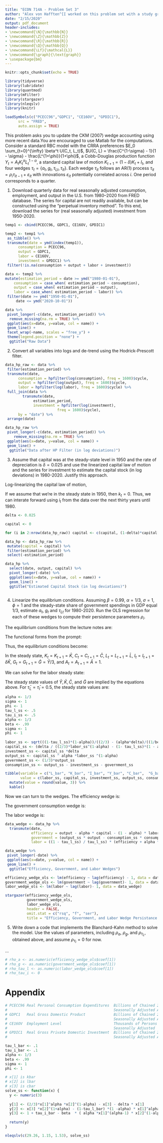 ```yaml
---
title: "ECON 714A - Problem Set 3"
author: "Alex von Hafften^[I worked on this problem set with a study group of Michael Nattinger, Andrew Smith, and Ryan Mather. I also discussed problems with Sarah Bass, Emily Case, Danny Edgel, and Katherine Kwok.]"
date: "2/15/2020"
output: pdf_document
header-includes:
- \newcommand{\N}{\mathbb{N}}
- \newcommand{\Z}{\mathbb{Z}}
- \newcommand{\R}{\mathbb{R}}
- \newcommand{\Q}{\mathbb{Q}}
- \newcommand{\Lf}{\mathcal{L}}
- \newcommand{\graph}{\text{graph}}
- \usepackage{bm}
---
```


```r
knitr::opts_chunk$set(echo = TRUE)

library(tidyverse)
library(lubridate)
library(quantmod)
library(mFilter)
library(stargazer)
library(nleqslv)
library(knitr)

loadSymbols(c("PCECC96","GDPC1", "CE16OV", "GPDIC1"), 
      src = "FRED",
      auto.assign = TRUE)
```

This problem asks you to update the CKM (2007) wedge accounting using more recent data.You are encouraged to use Matlab for the computations. Consider a standard RBC model with the CRRA preferences $E_0 \sum_{t=0}^{\infty} \beta^t U(C_t, L_t)$, $U(C, L) = \frac{C^{1-\sigma} - 1}{1 - \sigma} - \frac{L^{1+\phi}}{1+\phi}$, a Cobb-Douglas production function $Y_t=A_tK^\alpha_tL^{1-\alpha}_t$, a standard capital law of motion $K_{t+1}= (1-\delta)K_t+I_t$, and four wedges $\tau_t=\{a_t,g_t, \tau_{Lt},\tau_{It}\}$. Each wedge $\tau_{it}$ follows an AR(1) process $\tau_{it}=\rho_i \tau_{it-1}+ \varepsilon_{it}$ with innovations $\varepsilon_{it}$ potentially correlated across $i$. One period corresponds to a quarter.

1. Download quarterly data for real seasonally adjusted consumption, employment, and output in the U.S. from 1980–2020 from FRED database. The series for capital are not readily available, but can be constructed using the “perpetual inventory method”. To this end, download the series for (real seasonally adjusted) investment from 1950-2020.

```r

temp1 <- cbind(PCECC96, GDPC1, CE16OV, GPDIC1) 

temp2 <- temp1 %>%
 as_tibble() %>%
 transmute(date = ymd(index(temp1)),
      consumption = PCECC96,
      output = GDPC1,
      labor = CE16OV,
      investment = GPDIC1) %>%
 filter(!is.na(consumption + output + labor + investment))

data <- temp2 %>% 
mutate(estimation_period = date >= ymd("1980-01-01"),
    consumption = case_when( estimation_period ~ consumption),
    output = case_when( estimation_period ~ output),
    labor = case_when( estimation_period ~ labor)) %>%
 filter(date >= ymd("1950-01-01"),
     date <= ymd("2020-10-01"))

data %>%
 pivot_longer(-c(date, estimation_period)) %>%
  remove_missing(na.rm = TRUE) %>%
 ggplot(aes(x=date, y=value, col = name)) +
 geom_line() +
 facet_wrap(~name, scales = "free_y") +
 theme(legend.position = "none") +
  ggtitle("Raw Data")

```

\pagebreak

2. Convert all variables into logs and de-trend using the Hodrick-Prescott filter.

```r

data_hp_raw <- data %>%
 filter(estimation_period) %>%
 transmute(date,
      consumption = hpfilter(log(consumption), freq = 1600)$cycle,
      output = hpfilter(log(output), freq = 1600)$cycle,
      labor = hpfilter(log(labor), freq = 1600)$cycle) %>%
 full_join(data %>%
        transmute(date,
             estimation_period,
             investment = hpfilter(log(investment), 
                        freq = 1600)$cycle),
      by = "date") %>%
 arrange(date)

data_hp_raw %>%
 pivot_longer(-c(date, estimation_period)) %>%
    remove_missing(na.rm = TRUE) %>%
 ggplot(aes(x=date, y=value, col = name)) +
 geom_line() +
  ggtitle("Data after HP Filter (in log deviations)")
```

3. Assume that capital was at the steady-state level in 1950 and the rate of depreciation is $\delta= 0.025$ and use the linearized capital law of motion and the series for investment to estimate the capital stock (in log deviations) in 1980-2020. Justify this approach.

Log-linearizing the capital law of motion,

\begin{align*}
K_{t+1} &= (1-\delta)K_t+I_t \\
\implies (1+k_{t+1})\bar{K} &= (1-\delta)(1+k_t)\bar{K} + \bar{I} (1 + i_t) \\
\implies \bar{K}+k_{t+1}\bar{K} &= (1-\delta)\bar{K}+(1-\delta)\bar{K}k_t + \bar{I} + \bar{I} i_t \\
\implies k_{t+1} &= (1-\delta)k_t + \frac{\bar{I}}{\bar{K}} i_t \\
\implies k_{t+1} &= (1-\delta)k_t + \delta i_t
\end{align*}

If we assume that we're in the steady state in 1950, then $k_t = 0$. Thus, we can interate forward using $i_t$ from the data over the next thirty years until 1980.

```r

delta <- 0.025

capital <- 0

for (i in 2:nrow(data_hp_raw)) capital <- c(capital, (1-delta)*capital[i-1] + delta * data_hp_raw$investment[i-1])

data_hp <- data_hp_raw %>%
 mutate(capital = capital) %>%
 filter(estimation_period) %>%
 select(-estimation_period)

data_hp %>%
  select(date, output, capital) %>%
  pivot_longer(-date) %>%
  ggplot(aes(x=date, y=value, col = name)) +
  geom_line() +
  ggtitle("Estimated Capital Stock (in log deviations)")
 
```

4. Linearize the equilibrium conditions. Assuming $\beta = 0.99$, $\alpha= 1/3$, $\sigma= 1$, $\phi= 1$ and the steady-state share of government spendings in GDP equal 1/3, estimate $a_t$, $g_t$ and $\tau_{Lt}$ for 1980-2020.  Run the OLS regression for each of these wedges to compute their persistence parameters $\rho_i$.

The equilibrium conditions from the lecture notes are:

\begin{align*}
Y_t &= A_tK_t^\alpha L_t^{1-\alpha} \\
A_t F(K_t, L_t) &= C_t + I_t + G_t \\
-\frac{U_{L_t}}{U_{C_t}} &= (1-\tau_{L_t})A_t F_{L_t} \\
U_{C_t} (1 + \tau_{I_t}) &= \beta E_t U_{C_{t+1}} (A_{t+1} F_{K_{t+1}} + (1-\delta)(1+\tau_{I_{t+1}}))
\end{align*}

The functional forms from the prompt:

\begin{align*}
U(C_t, L_t) &= \ln(C_t) - \frac{L_t^2}{2} \\
\implies U_{C_t} &= \frac{1}{C_t} \\
\implies U_{L_t} &= - L_t \\
F(K_t, L_t) &= K_t^\alpha L_t^{1-\alpha} \\
\implies F_{L_t} &= (1 -\alpha)K_t^\alpha L_t^{-\alpha} \\
\implies F_{K_t} &= \alpha K_t^{\alpha-1} L_t^{1-\alpha} 
\end{align*}

Thus, the equilibrium conditions become:

\begin{align*}
A_tK_t^\alpha L_t^{1-\alpha} &= C_t + I_t + G_t \\
C_tL_t &= (1-\tau_{L_t})A_t (1 -\alpha)K_t^\alpha L_t^{-\alpha} \\
\frac{1}{C_t} (1 + \tau_{I_t}) &= \beta E_t \frac{1}{C_{t+1}} (A_{t+1} \alpha K_t^{\alpha-1} L_t^{1-\alpha} + (1-\delta)(1+\tau_{I_{t+1}}))
\end{align*}

In the steady state, $K_t = K_{t+1} = \bar{K}$, $C_t = C_{t+1} = \bar{C}$, $L_t = L_{t+1} = \bar{L}$, $I_t = I_{t+1} = \delta \bar{K}$, $G_t = G_{t+1} = \bar{G} = \bar{Y}/3$, and $A_t = A_{t+1} = \bar{A} = 1$.

\begin{align*}
(2/3)\bar{K}^\alpha \bar{L}^{1-\alpha} &= \bar{C} + \delta \bar{K} \\
\bar{C}  &= (1-\bar{\tau_L}) (1 -\alpha)\bar{K}^\alpha\bar{L}^{-1-\alpha} \\
1 + \bar{\tau_I} &= \beta  ( \alpha \bar{K}^{\alpha-1} \bar{L}^{1-\alpha} + (1-\delta)(1+\bar{\tau_I}))
\end{align*}

We can solve for the labor steady state:

\begin{align*}
(2/3)\bar{K}^\alpha \bar{L}^{1-\alpha} - \delta \bar{K} 
&= (1-\bar{\tau_L}) (1 -\alpha)\bar{K}^\alpha \bar{L}^{-1-\alpha} \\
\implies 
\delta &= (2/3)\bar{K}^{\alpha-1} \bar{L}^{1-\alpha} - (1-\bar{\tau_L}) (1 -\alpha)\bar{K}^{\alpha-1} \bar{L}^{-1-\alpha} \\
\implies 
\bar{K} 
&= (\frac{\delta}{(2/3)\bar{L}^{1-\alpha} - (1-\bar{\tau_L})(1-\alpha)\bar{L}^{-1-\alpha}})^{1/(\alpha-1)} \\
\implies
1 + \bar{\tau_I} 
&= \beta  ( \alpha \frac{\delta}{(2/3)L^{1-\alpha} - (1-\bar{\tau_L})(1-\alpha)\bar{L}^{-1-\alpha}} \bar{L}^{1-\alpha} + (1-\delta)(1+\bar{\tau_I}))\\
\implies 
(1/\beta - 1 + \delta)(1+\bar{\tau_I})
&= \frac{\alpha\delta}{(2/3) - (1-\bar{\tau_L})(1-\alpha)\bar{L}^{-2}} \\
\implies
\bar{L}
&= \sqrt{\frac{(1-\bar{\tau_L})(1-\alpha)}{(2/3) - \frac{\alpha\delta}{ (1/\beta - 1 + \delta)(1+\bar{\tau_I})}}} \\
\end{align*}

The steady state values of $\bar{Y}, \bar{K}, \bar{C}$, and $\bar{G}$ are implied by the equations above.  For $\bar{\tau}_L = \bar{\tau}_I = 0.5$, the steady state values are:

```r
alpha <- 1/3
sigma <- 1
phi <- 1
tau_l_ss <- .5
tau_i_ss <- .5
alpha <- 1/3
beta <- .99
sigma <- 1
phi <- 1
  
labor_ss <- sqrt(((1-tau_l_ss)*(1-alpha))/((2/3) - (alpha*delta)/((1/beta - 1 + delta)*(1+tau_i_ss))))
capital_ss <- (delta / ((2/3)*labor_ss^(1-alpha) - (1- tau_l_ss)*(1 - alpha) * labor_ss^(-1-alpha)))^(1/(alpha - 1))
investment_ss <- capital_ss *delta
output_ss <- capital_ss ^ alpha *labor_ss ^(1-alpha)
government_ss <- (1/3)*output_ss
consumption_ss <- output_ss - investment_ss - government_ss

tibble(variable = c("L_bar", "K_bar", "I_bar", "Y_bar", "C_bar",  "G_bar"),
       value = c(labor_ss, capital_ss, investment_ss, output_ss, consumption_ss, government_ss)) %>%
  mutate(value = round(value, 3)) %>%
  kable()

```

\pagebreak

Now we can turn to the wedges.  The efficiency wedge is:

\begin{align*}
Y_t &= A_tK_t^\alpha L_t^{1-\alpha} \\
\implies 
y_t &= a_t + \alpha k_t + (1-\alpha)l_t \\
\implies 
a_t &= y_t - \alpha k_t - (1-\alpha)l_t
\end{align*}

The government consumption wedge is:

\begin{align*}
Y_t &= C_t + I_t + G_t \\
\implies
\bar{Y}(1+y_t) &= \bar{C}(1+c_t) + \bar{I}(1+i_t) + \bar{G}(1+g_t) \\
\implies
\bar{Y}y_t &= \bar{C}c_t + \bar{I}i_t + \bar{G}g_t \\
\implies
g_t 
&= \frac{\bar{Y}y_t - \bar{C}c_t - \bar{I}i_t}{\bar{G}} \\
&= \frac{\bar{Y}}{\bar{G}}y_t - \frac{\bar{C}}{\bar{G}}c_t - \frac{\bar{I}}{\bar{G}}i_t
\end{align*}

The labor wedge is: 

\begin{align*}
C_tL_t^{1+\alpha} 
&= (1-\tau_{L_t})A_t (1 -\alpha)K_t^\alpha \\
\implies 
c_t+ (1+\alpha) l_t 
&= \hat{\tau_{L_t}}\frac{- \bar{\tau}_L}{1 - \bar{\tau}_L}+ a_t  + \alpha k_t \\
\implies 
\hat{\tau_{L_t}} 
&= \frac{1 - \bar{\tau}_L}{ \bar{\tau}_L} a_t  + \alpha \frac{1 - \bar{\tau}_L}{ \bar{\tau}_L} k_t - \frac{1 - \bar{\tau}_L}{ \bar{\tau}_L} c_t -  (1+\alpha) \frac{1 - \bar{\tau}_L}{ \bar{\tau}_L} l_t
\end{align*}

```r
data_wedge <- data_hp %>%
  transmute(date, 
            efficiency = output - alpha * capital - (1 - alpha) * labor,
            government = (output_ss * output - consumption_ss * consumption - investment_ss * investment) / government_ss,
            labor = ((1 - tau_l_ss) / tau_l_ss) * (efficiency + alpha * capital - consumption - (1 + alpha) * labor))

data_wedge %>%
 pivot_longer(-date) %>%
 ggplot(aes(x=date, y=value, col = name)) +
 geom_line() +
  ggtitle("Efficiency, Government, and Labor Wedges")

efficiency_wedge_ols <- lm(efficiency ~ lag(efficiency) - 1, data = data_wedge)
government_wedge_ols <- lm(government ~ lag(government)- 1, data = data_wedge)
labor_wedge_ols <- lm(labor ~ lag(labor)- 1, data = data_wedge)

stargazer(efficiency_wedge_ols,
          government_wedge_ols,
          labor_wedge_ols,
          header = FALSE,
          omit.stat = c("rsq", "f", "ser"),
          title = "Efficiency, Government, and Labor Wedge Persistance (OLS)")
```

\pagebreak

5. Write down a code that implements the Blanchard-Kahn method to solve the model. Use the values of parameters, including $\rho_a$, $\rho_g$, and $\rho_{\tau_L}$, obtained above, and assume $\rho_{\tau_I} = 0$ for now.

...

```r

# rho_a <- as.numeric(efficiency_wedge_ols$coef[1])
# rho_g <- as.numeric(government_wedge_ols$coef[1])
# rho_tau_l <- as.numeric(labor_wedge_ols$coef[1])
# rho_tau_i <- 0

```

\pagebreak

# Appendix

```r
# PCECC96 Real Personal Consumption Expenditures  Billions of Chained 2012 Dollars, 
#                                                 Seasonally Adjusted Annual Rate
# GDPC1   Real Gross Domestic Product             Billions of Chained 2012 Dollars
#                                                 Seasonally Adjusted Annual Rate
# CE16OV  Employment Level                        Thousands of Persons
#                                                 Seasonally Adjusted
# GPDIC1  Real Gross Private Domestic Investment  Billions of Chained 2012 Dollars
#                                                 Seasonally Adjusted Annual Rate
```


```r
tau_l_bar <- .1
tau_i_bar <- .1
alpha <- 1/3
beta <- .99
sigma <- 1
phi <- 1

# x[1] is kbar
# x[2] is lbar
# x[3] is cbar
solve_ss <- function(x) {
  y <- numeric(3)
  
  y[1] <- (2/3)*x[1]^alpha *x[2]^(1-alpha) - x[3] - delta * x[1]
  y[2] <- x[3] *x[2]^(1+alpha) - (1-tau_l_bar) *(1 -alpha) * x[1]^alpha
  y[3] <- 1 + tau_i_bar - beta  * ( alpha *x[1]^(alpha-1) * x[2]^(1-alpha) + (1-delta) * (1+tau_i_bar))
  
  return(y)
}

nleqslv(c(29.26, 1.15, 1.53), solve_ss)

```